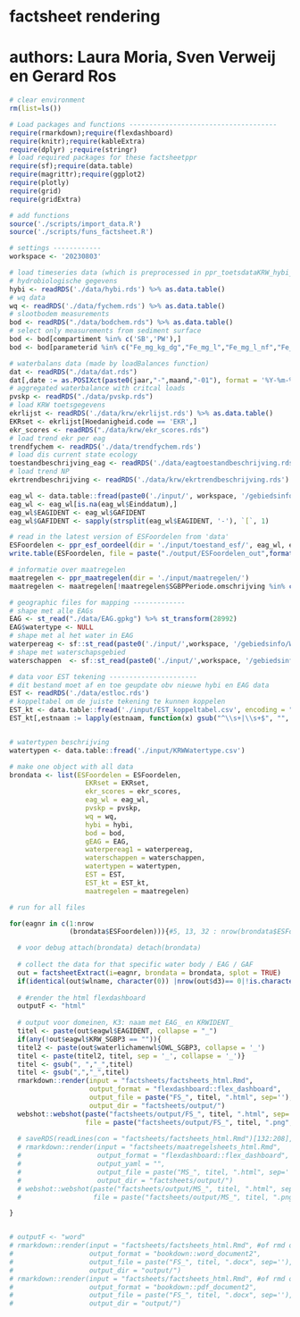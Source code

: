 # factsheet rendering
# authors: Laura Moria, Sven Verweij en Gerard Ros

```r
# clear environment
rm(list=ls())

# Load packages and functions -------------------------------------
require(rmarkdown);require(flexdashboard)
require(knitr);require(kableExtra)
require(dplyr) ;require(stringr)
# load required packages for these factsheetppr
require(sf);require(data.table)
require(magrittr);require(ggplot2)
require(plotly)
require(grid)
require(gridExtra)

# add functions
source('./scripts/import_data.R')
source('./scripts/funs_factsheet.R')

# settings ------------
workspace <- '20230803'

```

```r
# load timeseries data (which is preprocessed in ppr_toetsdataKRW_hybi_wq) -----------
# hydrobiologische gegevens
hybi <- readRDS('./data/hybi.rds') %>% as.data.table()
# wq data
wq <- readRDS('./data/fychem.rds') %>% as.data.table()
# slootbodem measurements
bod <- readRDS("./data/bodchem.rds") %>% as.data.table()
# select only measurements from sediment surface
bod <- bod[compartiment %in% c('SB','PW'),]
bod <- bod[parameterid %in% c("Fe_mg_kg_dg","Fe_mg_l","Fe_mg_l_nf","Fe_mg_l_ng","Ptot_gP_kg_dg","Ptot_mgP_l","Ptot_mgP_l_nf","Ptot_mgP_l_ng","SO4_mg_l_nf","Stot_mgS_kg_dg","Stot_mgS_l_nf","Stot_mgS_l_ng")]

# waterbalans data (made by loadBalances function)
dat <- readRDS("./data/dat.rds")
dat[,date := as.POSIXct(paste0(jaar,"-",maand,"-01"), format = '%Y-%m-%d')]
# aggregated waterbalance with critcal loads 
pvskp <- readRDS("./data/pvskp.rds")
# load KRW toetsgegevens
ekrlijst <- readRDS('./data/krw/ekrlijst.rds') %>% as.data.table()
EKRset <- ekrlijst[Hoedanigheid.code == 'EKR',]
ekr_scores <- readRDS("./data/krw/ekr_scores.rds")
# load trend ekr per eag
trendfychem <- readRDS('./data/trendfychem.rds')
# load dis current state ecology
toestandbeschrijving_eag <- readRDS('./data/eagtoestandbeschrijving.rds')
# load trend NP
ekrtrendbeschrijving <- readRDS('./data/krw/ekrtrendbeschrijving.rds')

eag_wl <- data.table::fread(paste0('./input/', workspace, '/gebiedsinfo/EAG_Opp_kenmerken_20220811.csv'))
eag_wl <- eag_wl[is.na(eag_wl$Einddatum),]
eag_wl$EAGIDENT <- eag_wl$GAFIDENT
eag_wl$GAFIDENT <- sapply(strsplit(eag_wl$EAGIDENT, '-'), `[`, 1)

# read in the latest version of ESFoordelen from 'data'
ESFoordelen <- ppr_esf_oordeel(dir = './input/toestand_esf/', eag_wl, ekrtrendbeschrijving, trendfychem, toestandbeschrijving_eag)
write.table(ESFoordelen, file = paste("./output/ESFoordelen_out",format(Sys.time(),"%Y%m%d%H%M"),".csv"), quote = TRUE, na = "", sep =';', dec='.',row.names = FALSE)

# informatie over maatregelen
maatregelen <- ppr_maatregelen(dir = './input/maatregelen/')
maatregelen <- maatregelen[!maatregelen$SGBPPeriode.omschrijving %in% c('Niet uitvoeren','Niet opnemen in SGBP3', "niet opnemen in SGBP3"),]

# geographic files for mapping -------------
# shape met alle EAGs
EAG <- st_read("./data/EAG.gpkg") %>% st_transform(28992)
EAG$watertype <- NULL
# shape met al het water in EAG
waterpereag <- sf::st_read(paste0('./input/',workspace, '/gebiedsinfo/WaterPerEAG20191205.gpkg'),quiet = T) %>% sf::st_transform(28992)
# shape met waterschapsgebied
waterschappen  <- sf::st_read(paste0('./input/',workspace, '/gebiedsinfo/2019_gemeentegrenzen_kustlijn_simplified.shp'),quiet = T) %>%sf::st_transform(28992)

# data voor EST tekening ----------------------
# dit bestand moet af en toe geupdate obv nieuwe hybi en EAG data
EST <- readRDS('./data/estloc.rds')
# koppeltabel om de juiste tekening te kunnen koppelen
EST_kt <- data.table::fread('./input/EST_koppeltabel.csv', encoding = "Latin-1")
EST_kt[,estnaam := lapply(estnaam, function(x) gsub("^\\s+|\\s+$", "", x))]


# watertypen beschrijving
watertypen <- data.table::fread('./input/KRWWatertype.csv')

# make one object with all data
brondata <- list(ESFoordelen = ESFoordelen,
                   EKRset = EKRset,
                   ekr_scores = ekr_scores,
                   eag_wl = eag_wl,
                   pvskp = pvskp,
                   wq = wq,
                   hybi = hybi,
                   bod = bod,
                   gEAG = EAG,
                   waterpereag1 = waterpereag,
                   waterschappen = waterschappen,
                   watertypen = watertypen,
                   EST = EST,
                   EST_kt = EST_kt,
                   maatregelen = maatregelen)
```

```r
# run for all files

for(eagnr in c(1:nrow
               (brondata$ESFoordelen))){#5, 13, 32 : nrow(brondata$ESFoordelen)){ 

  # voor debug attach(brondata) detach(brondata)
  
  # collect the data for that specific water body / EAG / GAF
  out = factsheetExtract(i=eagnr, brondata = brondata, splot = TRUE)
  if(identical(out$wlname, character(0)) |nrow(out$d3)== 0|!is.character(out$ESTnaam)){next}
  
  # #render the html flexdashboard
  outputF <- "html"
  
  # output voor domeinen, K3: naam met EAG_ en KRWIDENT_
  titel <- paste(out$eagwl$EAGIDENT, collapse = "_")
  if(any(!out$eagwl$KRW_SGBP3 == "")){
  titel2 <- paste(out$waterlichamenwl$OWL_SGBP3, collapse = '_')
  titel <- paste(titel2, titel, sep = '_', collapse = '_')}
  titel <- gsub(", ","_",titel)
  titel <- gsub(",","_",titel)
  rmarkdown::render(input = "factsheets/factsheets_html.Rmd",
                    output_format = "flexdashboard::flex_dashboard", 
                    output_file = paste("FS_", titel, ".html", sep=''),
                    output_dir = "factsheets/output/")
  webshot::webshot(paste("factsheets/output/FS_", titel, ".html", sep=''),
                   file = paste("factsheets/output/FS_", titel, ".png", sep=''), vwidth = 2000, delay = 1)
  
  # saveRDS(readLines(con = "factsheets/factsheets_html.Rmd")[132:208],"factsheets/maatregelsheets_html.Rmd")
  # rmarkdown::render(input = "factsheets/maatregelsheets_html.Rmd",
  #                   output_format = "flexdashboard::flex_dashboard", 
  #                   output_yaml = "",
  #                   output_file = paste("MS_", titel, ".html", sep=''),
  #                   output_dir = "factsheets/output/")
  # webshot::webshot(paste("factsheets/output/MS_", titel, ".html", sep=''),
  #                  file = paste("factsheets/output/MS_", titel, ".png", sep=''), vwidth = 2000, delay = 1)

}


# outputF <- "word"
# rmarkdown::render(input = "factsheets/factsheets_html.Rmd", #of rmd of script
#                   output_format = "bookdown::word_document2", 
#                   output_file = paste("FS_", titel, ".docx", sep=''),
#                   output_dir = "output/")
# rmarkdown::render(input = "factsheets/factsheets_html.Rmd", #of rmd of script
#                   output_format = "bookdown::pdf_document2", 
#                   output_file = paste("FS_", titel, ".docx", sep=''),
#                   output_dir = "output/")
```



